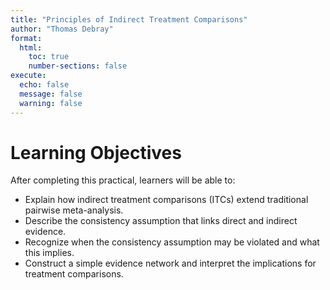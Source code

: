 ```yaml
---
title: "Principles of Indirect Treatment Comparisons"
author: "Thomas Debray"
format:
  html:
    toc: true
    number-sections: false
execute:
  echo: false
  message: false
  warning: false
---
```


# Learning Objectives

After completing this practical, learners will be able to:

* Explain how indirect treatment comparisons (ITCs) extend traditional pairwise meta-analysis.
* Describe the consistency assumption that links direct and indirect evidence.
* Recognize when the consistency assumption may be violated and what this implies.
* Construct a simple evidence network and interpret the implications for treatment comparisons.
